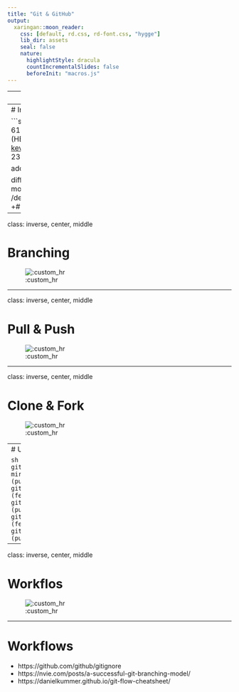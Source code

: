 ```yaml
---
title: "Git & GitHub"
output:
  xaringan::moon_reader:
    css: [default, rd.css, rd-font.css, "hygge"]
    lib_dir: assets
    seal: false
    nature:
      highlightStyle: dracula
      countIncrementalSlides: false
      beforeInit: "macros.js"
---
```



---
# Coming soon (28/03/2022)



---
# Inspect commits

```sh
git show 618b684
commit 618b68425a3183a69b7472c3cda177f26acef3f4 (HEAD)
Author: Kevin Cazelles <kevin.cazelles@insileco.io>
Date:   Sun Jan 9 23:55:29 2022 -0500

    add our README

diff --git a/README.md b/README.md
new file mode 100644
index 0000000..1f18e72
--- /dev/null
+++ b/README.md
@@ -0,0 +1,2 @@
+# Our great project
+This is a great project
```


---

class: inverse, center, middle

# Branching

![:custom_hr]()



---

class: inverse, center, middle

# Pull & Push

![:custom_hr]()



---

class: inverse, center, middle

# Clone & Fork 

![:custom_hr]()



---
# Using several remotes

```sh
$ git remote -vv
mirror	git@gitlab.com:KevCaz/demogit.git (fetch)
mirror	git@gitlab.com:KevCaz/demogit.git (push)
mirror2	git@raspberrypi.local:/srv/git/demogit.git (fetch)
mirror2	git@raspberrypi.local:/srv/git/demogit.git (push)
origin	git@github.com:inSilecoInc/demogit.git (fetch)
origin	git@github.com:inSilecoInc/demogit.git (push)
```





---

class: inverse, center, middle

# Workflos

![:custom_hr]()





---
# Workflows

- https://github.com/github/gitignore
- https://nvie.com/posts/a-successful-git-branching-model/
- https://danielkummer.github.io/git-flow-cheatsheet/
